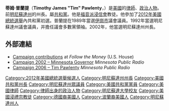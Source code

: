 '''蒂姆·普蘭提'''（'''Timothy James "Tim" Pawlenty'''，{{bd|1960年|11月27日|catIdx=Pawlenty}}）是[[美國|美國]]的[[律師|律師]]、[[政治人物|政治人物]]。前[[明尼蘇達州|明尼蘇達州]]的州長。屬[[共和黨_(美國)|共和黨]]。他是[[福音派|福音派]][[浸信會|浸信會]]教徒。他參加了[[2012年美國總統選舉|2012年美國總統選舉]]內共和黨初選。普蘭提在1989年當選[[伊崗市|伊崗市]]議會議員。1992年當選明尼蘇達州議會議員，并擔任議會多數黨領袖。2002年，他當選明尼蘇達州州長。

==外部連結==
{{Commons category|Tim Pawlenty}}
*[http://www.followthemoney.org/database/uniquecandidate.phtml?uc=17973 Campaign contributions] at ''Follow the Money'' (U.S. House)
*[http://news.minnesota.publicradio.org/collections/campaign2002/mn_governor.shtml Campaign 2002 – Minnesota Governor] ''Minnesota Public Radio''
*[http://minnesota.publicradio.org/collections/special/2006/campaign/governor/pawlenty/ Campaign 2006 – Tim Pawlenty] ''Minnesota Public Radio''
{{2012年美国总统选举}}
{{Authority control}}
{{DEFAULTSORT:Pawlenty, Tim}}
[[Category:2012年美國總統選舉候選人|Category:2012年美國總統選舉候選人]]
[[Category:明尼蘇達州州長|Category:明尼蘇達州州長]]
[[Category:美國共和黨州長|Category:美國共和黨州長]]
[[Category:明尼蘇達州眾議員|Category:明尼蘇達州眾議員]]
[[Category:美國共和黨黨員|Category:美國共和黨黨員]]
[[Category:美國律師|Category:美國律師]]
[[Category:律師出身的政治人物|Category:律師出身的政治人物]]
[[Category:明尼蘇達大學校友|Category:明尼蘇達大學校友]]
[[Category:美國浸禮宗教徒|Category:美國浸禮宗教徒]]
[[Category:德國裔美國人|Category:德國裔美國人]]
[[Category:波蘭裔美國人|Category:波蘭裔美國人]]
[[Category:明尼蘇達州人|Category:明尼蘇達州人]]
